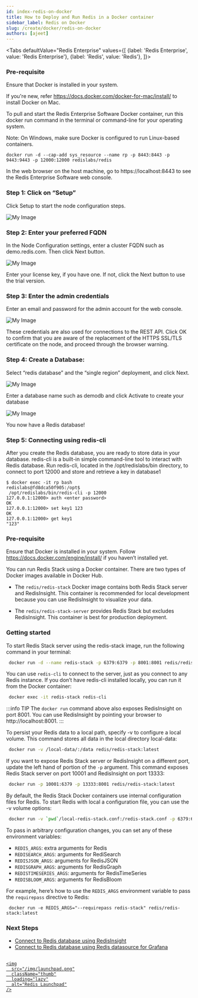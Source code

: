 ```yaml
---
id: index-redis-on-docker
title: How to Deploy and Run Redis in a Docker container
sidebar_label: Redis on Docker
slug: /create/docker/redis-on-docker
authors: [ajeet]
---
```



<Tabs
  defaultValue="Redis Enterprise"
  values={[
    {label: 'Redis Enterprise', value: 'Redis Enterprise'},
    {label: 'Redis', value: 'Redis'},
  ]}>

  <TabItem value="Redis Enterprise" className="has-small-images">

### Pre-requisite

Ensure that Docker is installed in your system.

If you're new, refer https://docs.docker.com/docker-for-mac/install/ to install Docker on Mac.

To pull and start the Redis Enterprise Software Docker container, run this docker run command in the terminal or command-line for your operating system.

Note: On Windows, make sure Docker is configured to run Linux-based containers.

```
docker run -d --cap-add sys_resource --name rp -p 8443:8443 -p 9443:9443 -p 12000:12000 redislabs/redis
```

In the web browser on the host machine, go to https://localhost:8443 to see the Redis Enterprise Software web console.

### Step 1: Click on “Setup”

Click Setup to start the node configuration steps.

![My Image](images/resoftware-1.png)

### Step 2: Enter your preferred FQDN

In the Node Configuration settings, enter a cluster FQDN such as demo.redis.com. Then click Next button.

![My Image](images/resoftware-2.png)

Enter your license key, if you have one. If not, click the Next button to use the trial version.

### Step 3: Enter the admin credentials

Enter an email and password for the admin account for the web console.

![My Image](images/resoftware-4.png)

These credentials are also used for connections to the REST API.
Click OK to confirm that you are aware of the replacement of the HTTPS SSL/TLS certificate on the node, and proceed through the browser warning.

### Step 4: Create a Database:

Select “redis database” and the “single region” deployment, and click Next.

![My Image](images/resoftware-5.png)

Enter a database name such as demodb and click Activate to create your database

![My Image](images/resoftware-7.png)

You now have a Redis database!

### Step 5: Connecting using redis-cli

After you create the Redis database, you are ready to store data in your database. redis-cli is a built-in simple command-line tool to interact with Redis database. Run redis-cli, located in the /opt/redislabs/bin directory, to connect to port 12000 and store and retrieve a key in database1

```
$ docker exec -it rp bash
redislabs@fd8dca50f905:/opt$
 /opt/redislabs/bin/redis-cli -p 12000
127.0.0.1:12000> auth <enter password>
OK
127.0.0.1:12000> set key1 123
OK
127.0.0.1:12000> get key1
"123"
```

</TabItem>
<TabItem value="Redis">

### Pre-requisite

Ensure that Docker is installed in your system. Follow https://docs.docker.com/engine/install/ if you haven’t installed yet.

You can run Redis Stack using a Docker container. There are two types of Docker images available in Docker Hub.

- The `redis/redis-stack` Docker image contains both Redis Stack server and RedisInsight. This container is recommended for local development because you can use RedisInsight to visualize your data.

- The `redis/redis-stack-server` provides Redis Stack but excludes RedisInsight. This container is best for production deployment.

### Getting started

To start Redis Stack server using the redis-stack image, run the following command in your terminal:

```bash
 docker run -d --name redis-stack -p 6379:6379 -p 8001:8001 redis/redis-stack:latest
```

You can use `redis-cli` to connect to the server, just as you connect to any Redis instance.
If you don’t have redis-cli installed locally, you can run it from the Docker container:

```bash
 docker exec -it redis-stack redis-cli
```

:::info TIP
The `docker run` command above also exposes RedisInsight on port 8001. You can use RedisInsight by pointing your browser to http://localhost:8001.
:::

To persist your Redis data to a local path, specify -v to configure a local volume. This command stores all data in the local directory local-data:

```bash
 docker run -v /local-data/:/data redis/redis-stack:latest
```

If you want to expose Redis Stack server or RedisInsight on a different port, update the left hand of portion of the `-p` argument. This command exposes Redis Stack server on port 10001 and RedisInsight on port 13333:

```bash
 docker run -p 10001:6379 -p 13333:8001 redis/redis-stack:latest
```

By default, the Redis Stack Docker containers use internal configuration files for Redis. To start Redis with local a configuration file, you can use the -v volume options:

```bash
 docker run -v `pwd`/local-redis-stack.conf:/redis-stack.conf -p 6379:6379 -p 8001:8001 redis/redis-stack:latest
```

To pass in arbitrary configuration changes, you can set any of these environment variables:

- `REDIS_ARGS`: extra arguments for Redis
- `REDISEARCH_ARGS`: arguments for RediSearch
- `REDISJSON_ARGS`: arguments for RedisJSON
- `REDISGRAPH_ARGS`: arguments for RedisGraph
- `REDISTIMESERIES_ARGS`: arguments for RedisTimeSeries
- `REDISBLOOM_ARGS`: arguments for RedisBloom

For example, here’s how to use the `REDIS_ARGS` environment variable to pass the `requirepass` directive to Redis:

```
 docker run -e REDIS_ARGS="--requirepass redis-stack" redis/redis-stack:latest
```

</TabItem>

</Tabs>

### Next Steps

- [Connect to Redis database using RedisInsight](/explore/redisinsightv2/)
- [Connect to Redis database using Redis datasource for Grafana](/explore/redisdatasource/)

##

<div>
  <a
    href="https://launchpad.redis.com"
    target="_blank"
    rel="noopener"
    className="link">

    <img
      src="/img/launchpad.png"
      className="thumb"
      loading="lazy"
      alt="Redis Launchpad"
    />

  </a>
</div>
